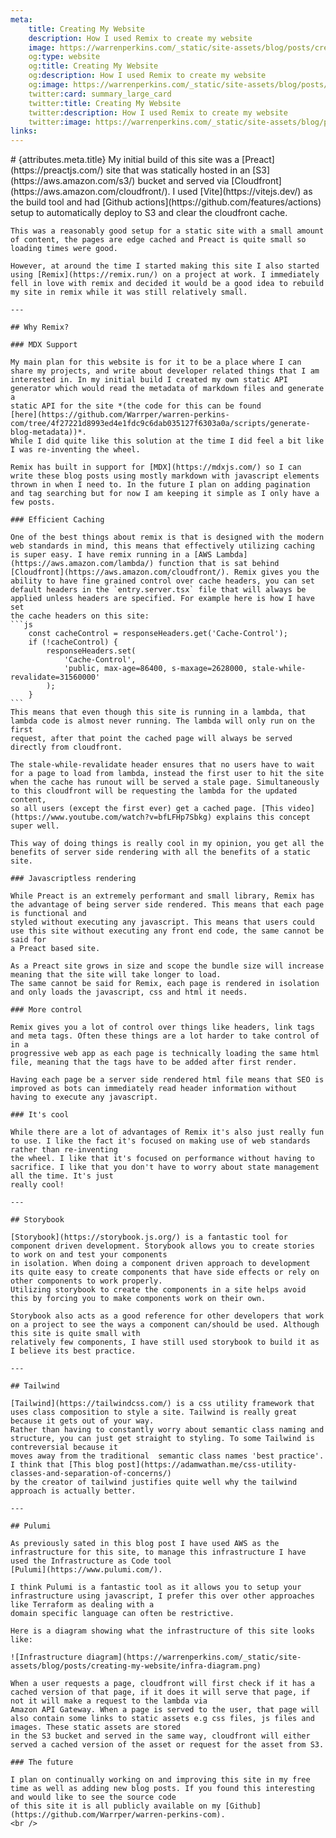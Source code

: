 ```yaml
---
meta:
    title: Creating My Website
    description: How I used Remix to create my website
    image: https://warrenperkins.com/_static/site-assets/blog/posts/creating-my-website/remix.jpg
    og:type: website
    og:title: Creating My Website
    og:description: How I used Remix to create my website
    og:image: https://warrenperkins.com/_static/site-assets/blog/posts/creating-my-website/remix.jpg
    twitter:card: summary_large_card
    twitter:title: Creating My Website
    twitter:description: How I used Remix to create my website
    twitter:image: https://warrenperkins.com/_static/site-assets/blog/posts/creating-my-website/remix.jpg
links:
---
```



<BlogContent>
    # {attributes.meta.title}
    My initial build of this site was a [Preact](https://preactjs.com/) site that was statically hosted in an [S3](https://aws.amazon.com/s3/)
    bucket and served via [Cloudfront](https://aws.amazon.com/cloudfront/). I used [Vite](https://vitejs.dev/) as the build tool and had
    [Github actions](https://github.com/features/actions) setup to automatically deploy to S3 and clear the cloudfront cache.

    This was a reasonably good setup for a static site with a small amount of content, the pages are edge cached and Preact is quite small so
    loading times were good.

    However, at around the time I started making this site I also started using [Remix](https://remix.run/) on a project at work. I immediately
    fell in love with remix and decided it would be a good idea to rebuild my site in remix while it was still relatively small.

    ---

    ## Why Remix?

    ### MDX Support

    My main plan for this website is for it to be a place where I can share my projects, and write about developer related things that I am
    interested in. In my initial build I created my own static API generator which would read the metadata of markdown files and generate a
    static API for the site *(the code for this can be found
    [here](https://github.com/Warrper/warren-perkins-com/tree/4f27221d8993ed4e1fdc9c6dab035127f6303a0a/scripts/generate-blog-metadata))*.
    While I did quite like this solution at the time I did feel a bit like I was re-inventing the wheel.

    Remix has built in support for [MDX](https://mdxjs.com/) so I can write these blog posts using mostly markdown with javascript elements
    thrown in when I need to. In the future I plan on adding pagination and tag searching but for now I am keeping it simple as I only have a
    few posts.

    ### Efficient Caching

    One of the best things about remix is that is designed with the modern web standards in mind, this means that effectively utilizing caching
    is super easy. I have remix running in a [AWS Lambda](https://aws.amazon.com/lambda/) function that is sat behind
    [Cloudfront](https://aws.amazon.com/cloudfront/). Remix gives you the ability to have fine grained control over cache headers, you can set
    default headers in the `entry.server.tsx` file that will always be applied unless headers are specified. For example here is how I have set
    the cache headers on this site:
    ```js
        const cacheControl = responseHeaders.get('Cache-Control');
        if (!cacheControl) {
            responseHeaders.set(
                'Cache-Control',
                'public, max-age=86400, s-maxage=2628000, stale-while-revalidate=31560000'
            );
        }
    ```
    This means that even though this site is running in a lambda, that lambda code is almost never running. The lambda will only run on the first
    request, after that point the cached page will always be served directly from cloudfront.

    The stale-while-revalidate header ensures that no users have to wait for a page to load from lambda, instead the first user to hit the site
    when the cache has runout will be served a stale page. Simultaneously to this cloudfront will be requesting the lambda for the updated content,
    so all users (except the first ever) get a cached page. [This video](https://www.youtube.com/watch?v=bfLFHp7Sbkg) explains this concept super well.

    This way of doing things is really cool in my opinion, you get all the benefits of server side rendering with all the benefits of a static site.

    ### Javascriptless rendering

    While Preact is an extremely performant and small library, Remix has the advantage of being server side rendered. This means that each page is functional and
    styled without executing any javascript. This means that users could use this site without executing any front end code, the same cannot be said for
    a Preact based site.

    As a Preact site grows in size and scope the bundle size will increase meaning that the site will take longer to load.
    The same cannot be said for Remix, each page is rendered in isolation and only loads the javascript, css and html it needs.

    ### More control

    Remix gives you a lot of control over things like headers, link tags and meta tags. Often these things are a lot harder to take control of in a
    progressive web app as each page is technically loading the same html file, meaning that the tags have to be added after first render.

    Having each page be a server side rendered html file means that SEO is improved as bots can immediately read header information without having to execute any javascript.

    ### It's cool

    While there are a lot of advantages of Remix it's also just really fun to use. I like the fact it's focused on making use of web standards rather than re-inventing
    the wheel. I like that it's focused on performance without having to sacrifice. I like that you don't have to worry about state management all the time. It's just
    really cool!

    ---

    ## Storybook

    [Storybook](https://storybook.js.org/) is a fantastic tool for component driven development. Storybook allows you to create stories to work on and test your components
    in isolation. When doing a component driven approach to development its quite easy to create components that have side effects or rely on other components to work properly.
    Utilizing storybook to create the components in a site helps avoid this by forcing you to make components work on their own.

    Storybook also acts as a good reference for other developers that work on a project to see the ways a component can/should be used. Although this site is quite small with
    relatively few components, I have still used storybook to build it as I believe its best practice.

    ---

    ## Tailwind

    [Tailwind](https://tailwindcss.com/) is a css utility framework that uses class composition to style a site. Tailwind is really great because it gets out of your way.
    Rather than having to constantly worry about semantic class naming and structure, you can just get straight to styling. To some Tailwind is contreversial because it
    moves away from the traditional  semantic class names 'best practice'. I think that [This blog post](https://adamwathan.me/css-utility-classes-and-separation-of-concerns/)
    by the creator of tailwind justifies quite well why the tailwind approach is actually better.

    ---

    ## Pulumi

    As previously sated in this blog post I have used AWS as the infrastructure for this site, to manage this infrastructure I have used the Infrastructure as Code tool
    [Pulumi](https://www.pulumi.com/).

    I think Pulumi is a fantastic tool as it allows you to setup your infrastructure using javascript, I prefer this over other approaches like Terraform as dealing with a
    domain specific language can often be restrictive.

    Here is a diagram showing what the infrastructure of this site looks like:

    ![Infrastructure diagram](https://warrenperkins.com/_static/site-assets/blog/posts/creating-my-website/infra-diagram.png)

    When a user requests a page, cloudfront will first check if it has a cached version of that page, if it does it will serve that page, if not it will make a request to the lambda via
    Amazon API Gateway. When a page is served to the user, that page will also contain some links to static assets e.g css files, js files and images. These static assets are stored
    in the S3 bucket and served in the same way, cloudfront will either served a cached version of the asset or request for the asset from S3.

    ### The future

    I plan on continually working on and improving this site in my free time as well as adding new blog posts. If you found this interesting and would like to see the source code
    of this site it is all publicly available on my [Github](https://github.com/Warrper/warren-perkins-com).
    <br />

</BlogContent>
